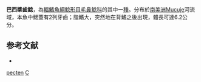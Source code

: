 {{Speciesbox
| taxon = Copionodon pecten
| status = LC
| status_system = IUCN3.1
| binomial_authority = [[de_Pinna|de Pinna]], 1992
| synonyms = 
}}

'''巴西槳齒鯰'''，為[[輻鰭魚綱|輻鰭魚綱]][[鯰形目|鯰形目]][[毛鼻鯰科|毛鼻鯰科]]的其中一[[種|種]]。分布於[[南美洲|南美洲]]Mucuje河流域，本魚中鰓蓋有2列牙齒；脂鰭大，突然地在背鰭之後出現，體長可達6.2公分。

==参考文献==
*{{FishBase_species|genus=Copionodon|species=pecten|year=2011|month=12}}

{{鯰形目小作品}}

{{taxonbar}}
[[Category:槳齒鯰屬|pecten]]
[[Category:1992年描述的鱼类|C]]